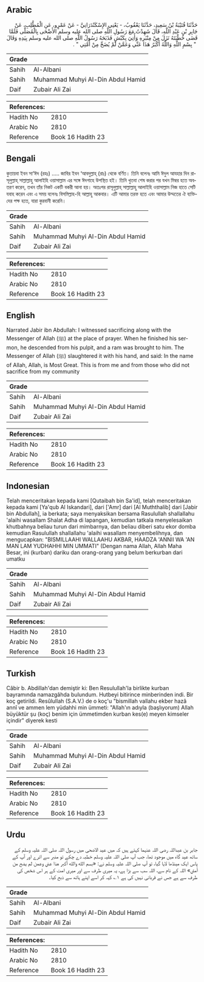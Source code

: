 ## Arabic


<div dir="rtl" lang="ar" style={{fontSize:'larger',backgroundColor:'#f8f9fa',padding:20}}>
حَدَّثَنَا قُتَيْبَةُ بْنُ سَعِيدٍ، حَدَّثَنَا يَعْقُوبُ، - يَعْنِي الإِسْكَنْدَرَانِيَّ - عَنْ عَمْرٍو، عَنِ الْمُطَّلِبِ، عَنْ جَابِرِ بْنِ عَبْدِ اللَّهِ، قَالَ شَهِدْتُ مَعَ رَسُولِ اللَّهِ صلى الله عليه وسلم الأَضْحَى بِالْمُصَلَّى فَلَمَّا قَضَى خُطْبَتَهُ نَزَلَ مِنْ مِنْبَرِهِ وَأُتِيَ بِكَبْشٍ فَذَبَحَهُ رَسُولُ اللَّهِ صلى الله عليه وسلم بِيَدِهِ وَقَالَ ‏ "‏ بِسْمِ اللَّهِ وَاللَّهُ أَكْبَرُ هَذَا عَنِّي وَعَمَّنْ لَمْ يُضَحِّ مِنْ أُمَّتِي ‏"‏ ‏.‏
</div>
<div style={{backgroundColor:'#f8f9fa',padding:20, marginBottom: 10}}><table> <thead> <tr> <th>Grade</th> <th></th> </tr> </thead> <tbody> <tr><td>Sahih</td><td>Al-Albani</td></tr><tr><td>Sahih</td><td>Muhammad Muhyi Al-Din Abdul Hamid</td></tr><tr><td>Daif</td><td>Zubair Ali Zai</td></tr></tbody></table><table> <thead> <tr> <th>References:</th> <th></th> </tr> </thead> <tbody><tr><td>Hadith No</td><td>2810</td></tr><tr><td>Arabic No</td><td>2810</td></tr><tr><td>Reference</td><td>Book 16 Hadith 23</td></tr></tbody></table></div>

## Bengali


<div dir="ltr" lang="bn" style={{fontSize:'larger',backgroundColor:'#f8f9fa',padding:20}}>
কুতায়বা ইবন সা‘ঈদ (রহঃ) ..... জাবির ইবন ‘আবদুল্লাহ্ (রাঃ) থেকে বর্ণিত। তিনি বলেনঃ আমি ঈদুল আযহার দিন রাসূলুল্লাহ্ সাল্লাল্লাহু আলাইহি ওয়াসাল্লাম এর সঙ্গে ঈদগাহে উপস্থিত হই। তিনি খুতবা শেষ করার পর যখন মিম্বর হতে অবতরণ করেন, তখন তাঁর নিকট একটি বকরী আনা হয়। অতঃপর রাসূলুল্লাহ্ সাল্লাল্লাহু আলাইহি ওয়াসাল্লাম নিজ হাতে সেটি যবাহ করেন এবং এ সময় বলেনঃ বিসমিল্লাহ-হি আল্লাহু আকবার। এটি আমার তরফ হতে এবং আমার উম্মতের ঐ ব্যক্তিদের পক্ষ হতে, যারা কুরবানী করেনি।
</div>
<div style={{backgroundColor:'#f8f9fa',padding:20, marginBottom: 10}}><table> <thead> <tr> <th>Grade</th> <th></th> </tr> </thead> <tbody> <tr><td>Sahih</td><td>Al-Albani</td></tr><tr><td>Sahih</td><td>Muhammad Muhyi Al-Din Abdul Hamid</td></tr><tr><td>Daif</td><td>Zubair Ali Zai</td></tr></tbody></table><table> <thead> <tr> <th>References:</th> <th></th> </tr> </thead> <tbody><tr><td>Hadith No</td><td>2810</td></tr><tr><td>Arabic No</td><td>2810</td></tr><tr><td>Reference</td><td>Book 16 Hadith 23</td></tr></tbody></table></div>

## English


<div dir="ltr" lang="en" style={{fontSize:'larger',backgroundColor:'#f8f9fa',padding:20}}>
Narrated Jabir ibn Abdullah: I witnessed sacrificing along with the Messenger of Allah (ﷺ) at the place of prayer. When he finished his sermon, he descended from his pulpit, and a ram was brought to him. The Messenger of Allah (ﷺ) slaughtered it with his hand, and said: In the name of Allah, Allah, is Most Great. This is from me and from those who did not sacrifice from my community
</div>
<div style={{backgroundColor:'#f8f9fa',padding:20, marginBottom: 10}}><table> <thead> <tr> <th>Grade</th> <th></th> </tr> </thead> <tbody> <tr><td>Sahih</td><td>Al-Albani</td></tr><tr><td>Sahih</td><td>Muhammad Muhyi Al-Din Abdul Hamid</td></tr><tr><td>Daif</td><td>Zubair Ali Zai</td></tr></tbody></table><table> <thead> <tr> <th>References:</th> <th></th> </tr> </thead> <tbody><tr><td>Hadith No</td><td>2810</td></tr><tr><td>Arabic No</td><td>2810</td></tr><tr><td>Reference</td><td>Book 16 Hadith 23</td></tr></tbody></table></div>

## Indonesian


<div dir="ltr" lang="id" style={{fontSize:'larger',backgroundColor:'#f8f9fa',padding:20}}>
Telah menceritakan kepada kami [Qutaibah bin Sa'id], telah menceritakan kepada kami [Ya'qub Al Iskandari], dari ['Amr] dari [Al Muththalib] dari [Jabir bin Abdullah], ia berkata; saya menyaksikan bersama Rasulullah shallallahu 'alaihi wasallam Shalat Adha di lapangan, kemudian tatkala menyelesaikan khutbahnya beliau turun dari mimbarnya, dan beliau diberi satu ekor domba kemudian Rasulullah shallallahu 'alaihi wasallam menyembelihnya, dan mengucapkan: "BISMILLAAHI WALLAAHU AKBAR, HAADZA 'ANNII WA 'AN MAN LAM YUDHAHHI MIN UMMATI" (Dengan nama Allah, Allah Maha Besar, ini (kurban) dariku dan orang-orang yang belum berkurban dari umatku
</div>
<div style={{backgroundColor:'#f8f9fa',padding:20, marginBottom: 10}}><table> <thead> <tr> <th>Grade</th> <th></th> </tr> </thead> <tbody> <tr><td>Sahih</td><td>Al-Albani</td></tr><tr><td>Sahih</td><td>Muhammad Muhyi Al-Din Abdul Hamid</td></tr><tr><td>Daif</td><td>Zubair Ali Zai</td></tr></tbody></table><table> <thead> <tr> <th>References:</th> <th></th> </tr> </thead> <tbody><tr><td>Hadith No</td><td>2810</td></tr><tr><td>Arabic No</td><td>2810</td></tr><tr><td>Reference</td><td>Book 16 Hadith 23</td></tr></tbody></table></div>

## Turkish


<div dir="ltr" lang="tr" style={{fontSize:'larger',backgroundColor:'#f8f9fa',padding:20}}>
Câbir b. Abdillah'dan demiştir ki: Ben Resulullah'la birlikte kurban bayramında namazgâhda bulundum. Hutbeyi bitirince minberinden indi. Bir koç getirildi. Resûlullah (S.A.V.) de o koç'u "bismillah vallahu ekber hazâ annî ve ammen lem yüdahhi min ümmeti: "Allah'ın adıyla (başlıyorum) Allah büyüktür şu (koç) benim için ümmetimden kurban kes(e) meyen kimseler içindir" diyerek kesti
</div>
<div style={{backgroundColor:'#f8f9fa',padding:20, marginBottom: 10}}><table> <thead> <tr> <th>Grade</th> <th></th> </tr> </thead> <tbody> <tr><td>Sahih</td><td>Al-Albani</td></tr><tr><td>Sahih</td><td>Muhammad Muhyi Al-Din Abdul Hamid</td></tr><tr><td>Daif</td><td>Zubair Ali Zai</td></tr></tbody></table><table> <thead> <tr> <th>References:</th> <th></th> </tr> </thead> <tbody><tr><td>Hadith No</td><td>2810</td></tr><tr><td>Arabic No</td><td>2810</td></tr><tr><td>Reference</td><td>Book 16 Hadith 23</td></tr></tbody></table></div>

## Urdu


<div dir="rtl" lang="ur" style={{fontSize:'larger',backgroundColor:'#f8f9fa',padding:20}}>
جابر بن عبداللہ رضی اللہ عنہما کہتے ہیں کہ میں عید الاضحی میں رسول اللہ صلی اللہ علیہ وسلم کے ساتھ عید گاہ میں موجود تھا، جب آپ صلی اللہ علیہ وسلم خطبہ دے چکے تو منبر سے اترے اور آپ کے پاس ایک مینڈھا لایا گیا، تو آپ صلی اللہ علیہ وسلم نے: «بسم الله والله أكبر هذا عني وعمن لم يضح من أمتي» اللہ کے نام سے، اللہ سب سے بڑا ہے، یہ میری طرف سے اور میری امت کے ہر اس شخص کی طرف سے ہے جس نے قربانی نہیں کی ہے ۱؎ کہہ کر اسے اپنے ہاتھ سے ذبح کیا۔
</div>
<div style={{backgroundColor:'#f8f9fa',padding:20, marginBottom: 10}}><table> <thead> <tr> <th>Grade</th> <th></th> </tr> </thead> <tbody> <tr><td>Sahih</td><td>Al-Albani</td></tr><tr><td>Sahih</td><td>Muhammad Muhyi Al-Din Abdul Hamid</td></tr><tr><td>Daif</td><td>Zubair Ali Zai</td></tr></tbody></table><table> <thead> <tr> <th>References:</th> <th></th> </tr> </thead> <tbody><tr><td>Hadith No</td><td>2810</td></tr><tr><td>Arabic No</td><td>2810</td></tr><tr><td>Reference</td><td>Book 16 Hadith 23</td></tr></tbody></table></div>